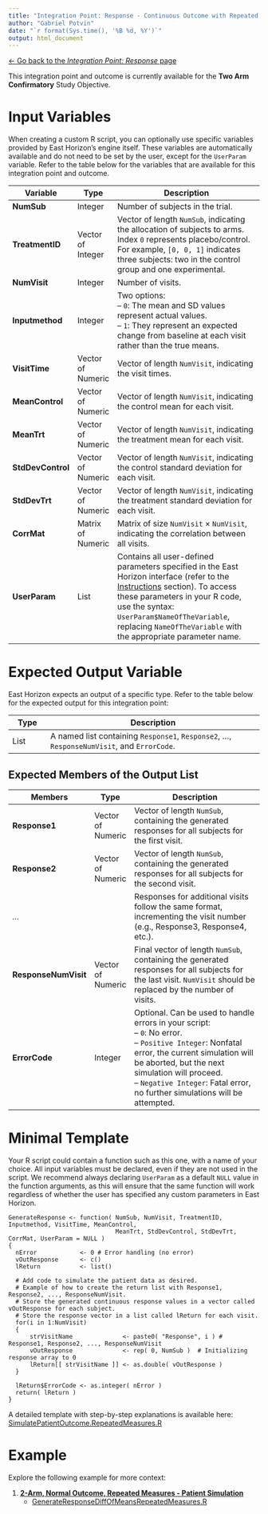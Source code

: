 ```yaml
---
title: "Integration Point: Response - Continuous Outcome with Repeated Measures"
author: "Gabriel Potvin"
date: "`r format(Sys.time(), '%B %d, %Y')`"
output: html_document
---
```


[$\leftarrow$ Go back to the *Integration Point: Response* page](IntegrationPointResponse.html)

This integration point and outcome is currently available for the **Two Arm Confirmatory** Study Objective.

# Input Variables

When creating a custom R script, you can optionally use specific variables provided by East Horizon's engine itself. These variables are automatically available and do not need to be set by the user, except for the `UserParam` variable. Refer to the table below for the variables that are available for this integration point and outcome.

| **Variable**   | **Type** | **Description**                                                                 |
|----------------|--------------|---------------------------------------------------------------------------------|
|**NumSub**|Integer|Number of subjects in the trial.|
|**TreatmentID**|Vector of Integer|Vector of length `NumSub`, indicating the allocation of subjects to arms. Index `0` represents placebo/control. For example, `[0, 0, 1]` indicates three subjects: two in the control group and one experimental. |
|**NumVisit**|Integer|Number of visits.|
|**Inputmethod**|Integer|Two options:<br>– `0`: The mean and SD values represent actual values.<br>– `1`: They represent an expected change from baseline at each visit rather than the true means.|
|**VisitTime**|Vector of Numeric|Vector of length `NumVisit`, indicating the visit times.|
|**MeanControl**|Vector of Numeric|Vector of length `NumVisit`, indicating the control mean for each visit.|
|**MeanTrt**|Vector of Numeric|Vector of length `NumVisit`, indicating the treatment mean for each visit.|
|**StdDevControl**|Vector of Numeric|Vector of length `NumVisit`, indicating the control standard deviation for each visit.|
|**StdDevTrt**|Vector of Numeric|Vector of length `NumVisit`, indicating the treatment standard deviation for each visit.|
|**CorrMat**|Matrix of Numeric|Matrix of size `NumVisit` $\times$ `NumVisit`, indicating the correlation between all visits.|
| **UserParam**  | List     | Contains all user-defined parameters specified in the East Horizon interface (refer to the [Instructions](IntegrationPointResponse.html#instructions) section). To access these parameters in your R code, use the syntax: `UserParam$NameOfTheVariable`, replacing `NameOfTheVariable` with the appropriate parameter name. |

# Expected Output Variable

East Horizon expects an output of a specific type. Refer to the table below for the expected output for this integration point:

| **Type**  | **Description**                                                                                  |
|------------------|--------------------------------------------------------------------------------------------------|
| List  | A named list containing `Response1`, `Response2`, ..., `ResponseNumVisit`, and `ErrorCode`.                    |

## Expected Members of the Output List

| **Members**     | **Type**  | **Description**                                                                                  |
|----------------|--------------|---------------------------------------------------------------------------------|
|**Response1**|Vector of Numeric|Vector of length `NumSub`, containing the generated responses for all subjects for the first visit.|
|**Response2**|Vector of Numeric|Vector of length `NumSub`, containing the generated responses for all subjects for the second visit.|
|*...*||Responses for additional visits follow the same format, incrementing the visit number (e.g., Response3, Response4, etc.).    |
|**ResponseNumVisit**|Vector of Numeric|Final vector of length `NumSub`, containing the generated responses for all subjects for the last visit. `NumVisit` should be replaced by the number of visits.|
| **ErrorCode**   | Integer  | Optional. Can be used to handle errors in your script:<br>– `0`: No error.<br> – `Positive Integer`: Nonfatal error, the current simulation will be aborted, but the next simulation will proceed.<br>– `Negative Integer`: Fatal error, no further simulations will be attempted.                  |

# Minimal Template

Your R script could contain a function such as this one, with a name of your choice. All input variables must be declared, even if they are not used in the script. We recommend always declaring `UserParam` as a default `NULL` value in the function arguments, as this will ensure that the same function will work regardless of whether the user has specified any custom parameters in East Horizon.

```
GenerateResponse <- function( NumSub, NumVisit, TreatmentID, Inputmethod, VisitTime, MeanControl, 
                              MeanTrt, StdDevControl, StdDevTrt, CorrMat, UserParam = NULL )
{
  nError        	<- 0 # Error handling (no error)
  vOutResponse  	<- c()
  lReturn           <- list()
  
  # Add code to simulate the patient data as desired.  
  # Example of how to create the return list with Response1, Response2, ..., ResponseNumVisit.
  # Store the generated continuous response values in a vector called vOutResponse for each subject.
  # Store the response vector in a list called lReturn for each visit.
  for(i in 1:NumVisit)
  {
      strVisitName              <- paste0( "Response", i ) # Response1, Response2, ..., ResponseNumVisit
      vOutResponse              <- rep( 0, NumSub )  # Initializing response array to 0	
      lReturn[[ strVisitName ]] <- as.double( vOutResponse )
  }
    
  lReturn$ErrorCode <- as.integer( nError )
  return( lReturn )
}
```

A detailed template with step-by-step explanations is available here: [SimulatePatientOutcome.RepeatedMeasures.R](https://github.com/Cytel-Inc/CyneRgy/blob/main/inst/Templates/SimulatePatientOutcome.RepeatedMeasures.R) 

# Example

Explore the following example for more context:

1. [**2-Arm, Normal Outcome, Repeated Measures - Patient Simulation**](2ArmNormalRepeatedMeasuresResponseGeneration.html)
    - [GenerateResponseDiffOfMeansRepeatedMeasures.R](https://github.com/Cytel-Inc/CyneRgy/blob/main/inst/Examples/2ArmNormalRepeatedMeasuresResponseGeneration/R/GenerateResponseDiffOfMeansRepeatedMeasures.R)
    
